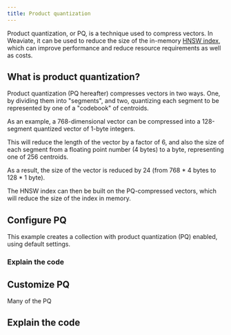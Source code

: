 ```yaml
---
title: Product quantization
---
```




Product quantization, or PQ, is a technique used to compress vectors. In Weaviate, it can be used to reduce the size of the in-memory [HNSW index](/developers/weaviate/concepts/vector-index.md#what-is-hierarchical-navigable-small-world-hnsw), which can improve performance and reduce resource requirements as well as costs.

## <i class="fa-solid fa-chalkboard"></i> What is product quantization?

Product quantization (PQ hereafter) compresses vectors in two ways. One, by dividing them into "segments", and two, quantizing each segment to be represented by one of a "codebook" of centroids.

As an example, a 768-dimensional vector can be compressed into a 128-segment quantized vector of 1-byte integers.

This will reduce the length of the vector by a factor of 6, and also the size of each segment from a floating point number (4 bytes) to a byte, representing one of 256 centroids.

As a result, the size of the vector is reduced by 24 (from 768 * 4 bytes to 128 * 1 byte).

The HNSW index can then be built on the PQ-compressed vectors, which will reduce the size of the index in memory.

## <i class="fa-solid fa-code"></i> Configure PQ

This example creates a collection with product quantization (PQ) enabled, using default settings.

<FilteredTextBlock
  text={PyCode}
  startMarker="# PQBasicConfig"
  endMarker="# END PQBasicConfig"
  language="py"
/>

### <i class="fa-solid fa-chalkboard"></i> Explain the code

## <i class="fa-solid fa-code"></i> Customize PQ

Many of the PQ

<FilteredTextBlock
  text={PyCode}
  startMarker="# PQBasicConfig"
  endMarker="# END PQBasicConfig"
  language="py"
/>

## <i class="fa-solid fa-chalkboard"></i> Explain the code


<GiscusDocComment />

